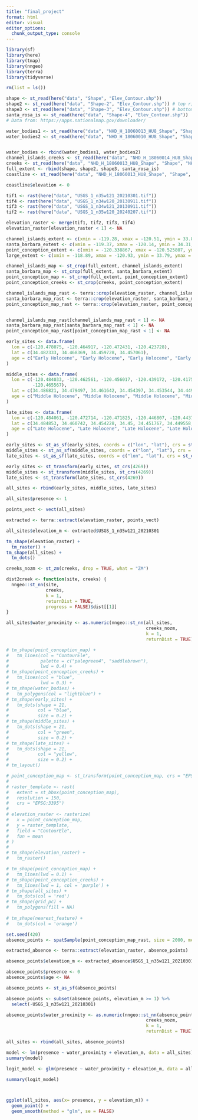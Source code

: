 ```yaml
---
title: "final_project"
format: html
editor: visual
editor_options: 
  chunk_output_type: console
---
```


```r
library(sf)
library(here)
library(tmap)
library(nngeo)
library(terra)
library(tidyverse)
```

```r
rm(list = ls())

shape <- st_read(here("data", "Shape", "Elev_Contour.shp"))
shape2 <- st_read(here("data", "Shape-2", "Elev_Contour.shp")) # top right of extent
shape3 <- st_read(here("data", "Shape-3", "Elev_Contour.shp")) # bottom right of extent
santa_rosa_is <- st_read(here("data", "Shape-4", "Elev_Contour.shp"))
# Data from: https://apps.nationalmap.gov/downloader/

water_bodies1 <- st_read(here("data", "NHD_H_18060013_HU8_Shape", "Shape", "NHDWaterbody.shp"))
water_bodies2 <- st_read(here("data", "NHD_H_18060010_HU8_Shape", "Shape", "NHDWaterbody.shp"))


water_bodies <- rbind(water_bodies1, water_bodies2)
channel_islands_creeks <- st_read(here("data", "NHD_H_18060014_HU8_Shape", "Shape", "NHDFlowline.shp"))
creeks <- st_read(here("data", "NHD_H_18060013_HU8_Shape", "Shape", "NHDFlowline.shp"))
full_extent <- rbind(shape, shape2, shape3, santa_rosa_is)
coastline <- st_read(here("data", "NHD_H_18060013_HU8_Shape", "Shape", "NHDArea.shp"))

coastline$elevation <- 0

```

```r
tif1 <- rast(here("data", "USGS_1_n35w121_20210301.tif"))
tif4 <- rast(here("data", "USGS_1_n34w120_20130911.tif"))
tif3 <- rast(here("data", "USGS_1_n34w121_20130911.tif"))
tif2 <- rast(here("data", "USGS_1_n35w120_20240207.tif"))

elevation_raster <- merge(tif1, tif2, tif3, tif4)
elevation_raster[elevation_raster < 1] <- NA
```

```r
channel_islands_extent <- c(xmin = -119.28, xmax = -120.51, ymin = 33.86, ymax = 34.15)
santa_barbara_extent <- c(xmin = -119.37, xmax = -120.14, ymin = 34.31, ymax = 34.57)
point_conception_extent <- c(xmin = -120.338867, xmax = -120.525807, ymin = 34.2, ymax = 34.521897)
large_extent <- c(xmin = -118.89, xmax = -120.93, ymin = 33.79, ymax = 35.05)
```

```r
channel_islands_map <- st_crop(full_extent, channel_islands_extent)
santa_barbara_map <- st_crop(full_extent, santa_barbara_extent)
point_conception_map <- st_crop(full_extent, point_conception_extent)
point_conception_creeks <- st_crop(creeks, point_conception_extent)
```

```r
channel_islands_map_rast <- terra::crop(elevation_raster, channel_islands_map)
santa_barbara_map_rast <- terra::crop(elevation_raster, santa_barbara_map)
point_conception_map_rast <- terra::crop(elevation_raster, point_conception_map)


channel_islands_map_rast[channel_islands_map_rast < 1] <- NA
santa_barbara_map_rast[santa_barbara_map_rast < 1] <- NA
point_conception_map_rast[point_conception_map_rast < 1] <- NA

```

```r
early_sites <- data.frame(
  lon = c(-120.478075, -120.464917, -120.472431, -120.423728),
  lat = c(34.482333, 34.468369, 34.459728, 34.457061),
  age = c("Early Holocene", "Early Holocene", "Early Holocene", "Early Holocene")
)

middle_sites <- data.frame(
  lon = c(-120.484033, -120.462561, -120.456017, -120.439172, -120.417517, -120.467314,
          -120.465567),
  lat = c(34.486821, 34.479497, 34.461642, 34.454397, 34.453544, 34.4493, 34.4497),
  age = c("Middle Holocene", "Middle Holocene", "Middle Holocene", "Middle Holocene", "Middle Holocene", "Middle Holocene", "Middle Holocene")
)

late_sites <- data.frame(
  lon = c(-120.484061, -120.472714, -120.471825, -120.446807, -120.443714, -120.470214, -120.468167, -120.470469, -120.470764, -120.470353, -120.4673, -120.464614, -120.463492, -120.462292),
  lat = c(34.484853, 34.460742, 34.454228, 34.45, 34.451767, 34.449558, 34.4503, 34.452011, 34.452331, 34.452164, 34.451886, 34.45115, 34.449714, 34.448922),
  age = c("Late Holocene", "Late Holocene", "Late Holocene", "Late Holocene", "Late Holocene", "Late Holocene", "Late Holocene", "Late Holocene", "Late Holocene", "Late Holocene", "Late Holocene", "Late Holocene", "Late Holocene", "Late Holocene")
)

early_sites <- st_as_sf(early_sites, coords = c("lon", "lat"), crs = st_crs(4326))
middle_sites <- st_as_sf(middle_sites, coords = c("lon", "lat"), crs = st_crs(4326))
late_sites <- st_as_sf(late_sites, coords = c("lon", "lat"), crs = st_crs(4326))

early_sites <- st_transform(early_sites, st_crs(4269))
middle_sites <- st_transform(middle_sites, st_crs(4269))
late_sites <- st_transform(late_sites, st_crs(4269))

all_sites <- rbind(early_sites, middle_sites, late_sites)

all_sites$presence <- 1
```

```r
points_vect <- vect(all_sites)

extracted <- terra::extract(elevation_raster, points_vect)

all_sites$elevation_m <- extracted$USGS_1_n35w121_20210301

tm_shape(elevation_raster) +
  tm_raster() +
tm_shape(all_sites) +
  tm_dots()
```

```r
creeks_nozm <- st_zm(creeks, drop = TRUE, what = "ZM")

dist2creek <- function(site, creeks) {
  nngeo::st_nn(site, 
               creeks,
               k = 1, 
               returnDist = TRUE, 
               progress = FALSE)$dist[[1]]
}

all_sites$water_proximity <- as.numeric(nngeo::st_nn(all_sites, 
                                                     creeks_nozm, 
                                                     k = 1, 
                                                     returnDist = TRUE)$dist)
```

```r
# tm_shape(point_conception_map) +
#   tm_lines(col = "ContourEle",
#            palette = c("palegreen4", "saddlebrown"),
#            lwd = 0.4) +
# tm_shape(point_conception_creeks) +
#   tm_lines(col = "blue",
#            lwd = 0.3) +
# tm_shape(water_bodies) +
#   tm_polygons(col = "lightblue") +
# tm_shape(early_sites) +
#   tm_dots(shape = 21,
#           col = "blue",
#           size = 0.2) +
# tm_shape(middle_sites) +
#   tm_dots(shape = 21,
#           col = "green",
#           size = 0.2) +
# tm_shape(late_sites) +
#   tm_dots(shape = 21,
#           col = "yellow",
#           size = 0.2) +
# tm_layout()
```

```r
# point_conception_map <- st_transform(point_conception_map, crs = "EPSG:3395")
# 
# raster_template <- rast(
#   extent = st_bbox(point_conception_map),
#   resolution = 150,
#   crs = "EPSG:3395")
# 
# elevation_raster <- rasterize(
#   x = point_conception_map,
#   y = raster_template,
#   field = "ContourEle",
#   fun = mean
# )
# 
# tm_shape(elevation_raster) +
#   tm_raster()
```

```r

# tm_shape(point_conception_map) +
#   tm_lines(lwd = 0.1) +
# tm_shape(point_conception_creeks) +
#   tm_lines(lwd = 1, col = 'purple') +
# tm_shape(all_sites) +
#   tm_dots(col = 'red') 
# tm_shape(grid_pc) +
#   tm_polygons(fill = NA)
  
# tm_shape(nearest_feature) +
#   tm_dots(col = 'orange') 

```

```r
set.seed(420)
absence_points <- spatSample(point_conception_map_rast, size = 2000, method = "regular", as.points = TRUE)

extracted_absence <- terra::extract(elevation_raster, absence_points)

absence_points$elevation_m <- extracted_absence$USGS_1_n35w121_20210301

absence_points$presence <- 0
absence_points$age <- NA

absence_points <- st_as_sf(absence_points)

absence_points <- subset(absence_points, elevation_m >= 1) %>%
  select(-USGS_1_n35w121_20210301)

absence_points$water_proximity <- as.numeric(nngeo::st_nn(absence_points, 
                                                     creeks_nozm, 
                                                     k = 1, 
                                                     returnDist = TRUE)$dist)

all_sites <- rbind(all_sites, absence_points)
```

```r
model <- lm(presence ~ water_proximity + elevation_m, data = all_sites)
summary(model)

logit_model <- glm(presence ~ water_proximity + elevation_m, data = all_sites, family = binomial)

summary(logit_model)



ggplot(all_sites, aes(x= presence, y = elevation_m)) +
  geom_point() +
  geom_smooth(method = "glm", se = FALSE)
```
